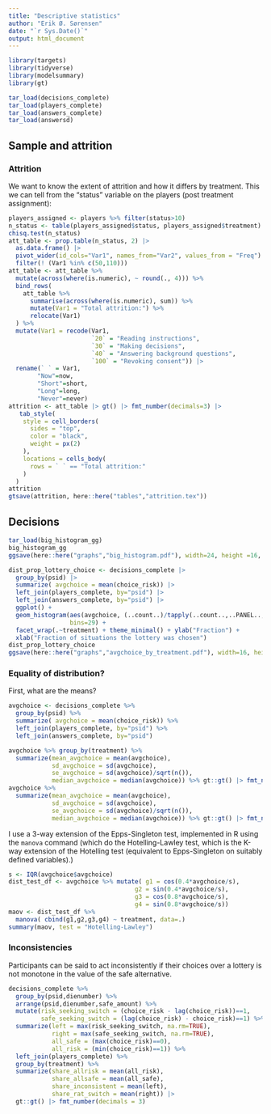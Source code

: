 ```yaml
---
title: "Descriptive statistics"
author: "Erik Ø. Sørensen"
date: "`r Sys.Date()`"
output: html_document
---
```


```r
library(targets)
library(tidyverse)
library(modelsummary)
library(gt)
```

```r
tar_load(decisions_complete)
tar_load(players_complete)
tar_load(answers_complete)
tar_load(answersd)
```



## Sample and attrition
### Attrition
We want to know the extent of attrition and how it
differs by treatment. This we can tell from the "status" variable
on the players (post treatment assignment):
```r
players_assigned <- players %>% filter(status>10)
n_status <- table(players_assigned$status, players_assigned$treatment)
chisq.test(n_status)
att_table <- prop.table(n_status, 2) |>
  as.data.frame() |> 
  pivot_wider(id_cols="Var1", names_from="Var2", values_from = "Freq") |>
  filter(! (Var1 %in% c(50,110))) 
att_table <- att_table %>%
  mutate(across(where(is.numeric), ~ round(., 4))) %>%
  bind_rows(
    att_table %>%
      summarise(across(where(is.numeric), sum)) %>%
      mutate(Var1 = "Total attrition:") %>%
      relocate(Var1)
  ) %>%
  mutate(Var1 = recode(Var1,
                       `20` = "Reading instructions",
                       `30` = "Making decisions",
                       `40` = "Answering background questions",
                       `100` = "Revoking consent")) |>
  rename(` ` = Var1,
        "Now"=now,
        "Short"=short,
        "Long"=long,
        "Never"=never)
attrition <- att_table |> gt() |> fmt_number(decimals=3) |> 
   tab_style(
    style = cell_borders(
      sides = "top",
      color = "black",
      weight = px(2)
    ),
    locations = cells_body(
      rows = ` ` == "Total attrition:"
    )
  )
attrition
gtsave(attrition, here::here("tables","attrition.tex"))
```





## Decisions

```r
tar_load(big_histogram_gg)
big_histogram_gg
ggsave(here::here("graphs","big_histogram.pdf"), width=24, height =16, units="cm")
```



```r
dist_prop_lottery_choice <- decisions_complete |>
  group_by(psid) |>
  summarize( avgchoice = mean(choice_risk)) |>
  left_join(players_complete, by="psid") |>
  left_join(answers_complete, by="psid") |>
  ggplot() + 
  geom_histogram(aes(avgchoice, (..count..)/tapply(..count..,..PANEL..,sum)[..PANEL..]),   
                 bins=29) + 
  facet_wrap(.~treatment) + theme_minimal() + ylab("Fraction") +
  xlab("Fraction of situations the lottery was chosen")
dist_prop_lottery_choice
ggsave(here::here("graphs","avgchoice_by_treatment.pdf"), width=16, height = 10, units="cm")


```
### Equality of distribution?

First, what are the means? 
```r
avgchoice <- decisions_complete %>% 
  group_by(psid) %>%
  summarize( avgchoice = mean(choice_risk)) %>%
  left_join(players_complete, by="psid") %>%
  left_join(answers_complete, by="psid")

avgchoice %>% group_by(treatment) %>%
  summarize(mean_avgchoice = mean(avgchoice),
            sd_avgchoice = sd(avgchoice),
            se_avgchoice = sd(avgchoice)/sqrt(n()),
            median_avgchoice = median(avgchoice)) %>% gt::gt() |> fmt_number(decimals=3)
avgchoice %>% 
  summarize(mean_avgchoice = mean(avgchoice),
            sd_avgchoice = sd(avgchoice),
            se_avgchoice = sd(avgchoice)/sqrt(n()),
            median_avgchoice = median(avgchoice)) %>% gt::gt() |> fmt_number(decimals=3)
```

I use a 3-way extension of the Epps-Singleton test, implemented in R using the `manova` command (which
do the Hotelling-Lawley test, which is the K-way extension of the Hotelling test (equivalent to Epps-Singleton
on suitably defined variables).)

```r
s <- IQR(avgchoice$avgchoice)
dist_test_df <- avgchoice %>% mutate( g1 = cos(0.4*avgchoice/s),
                                   g2 = sin(0.4*avgchoice/s),
                                   g3 = cos(0.8*avgchoice/s),
                                   g4 = sin(0.8*avgchoice/s)) 
maov <- dist_test_df %>%
  manova( cbind(g1,g2,g3,g4) ~ treatment, data=.) 
summary(maov, test = "Hotelling-Lawley")
```

### Inconsistencies
Participants can be said to act inconsistently if their choices over 
a lottery is not monotone in the value of the safe alternative. 


```r
decisions_complete %>% 
  group_by(psid,dienumber) %>% 
  arrange(psid,dienumber,safe_amount) %>%
  mutate(risk_seeking_switch = (choice_risk - lag(choice_risk))==1,
         safe_seeking_switch = (lag(choice_risk) - choice_risk)==1) %>%
  summarize(left = max(risk_seeking_switch, na.rm=TRUE),
            right = max(safe_seeking_switch, na.rm=TRUE),
            all_safe = (max(choice_risk)==0),
            all_risk = (min(choice_risk)==1)) %>%
  left_join(players_complete) %>%
  group_by(treatment) %>%
  summarize(share_allrisk = mean(all_risk),
            share_allsafe = mean(all_safe),
            share_inconsistent = mean(left),
            share_rat_switch = mean(right)) |>
  gt::gt() |> fmt_number(decimals = 3)
```
